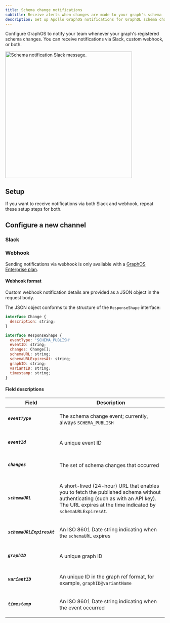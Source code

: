 ```yaml
---
title: Schema change notifications
subtitle: Receive alerts when changes are made to your graph's schema
description: Set up Apollo GraphOS notifications for GraphQL schema changes. Receive real-time alerts whenever your registered schema is modified.
---
```


Configure GraphOS to notify your team whenever your graph's registered schema changes.
 You can receive notifications via Slack, custom webhook, or both.

<img
  className="screenshot"
  src="../../img/integrations/schema-notification.jpg"
  alt="Schema notification Slack message."
  width="400"
/>

## Setup

<Note>

If you want to receive notifications via both Slack and webhook, repeat these setup steps for both.

</Note>

<CreateNotification notificationType="Schema Change" />

## Configure a new channel

### Slack

<ConfigureSlackNotification />

### Webhook

<EnterpriseFeature>

Sending notifications via webhook is only available with a [GraphOS Enterprise plan](https://www.apollographql.com/pricing#integrations?referrer=docs-content).

</EnterpriseFeature>

<ConfigureWebhookNotification />

#### Webhook format

Custom webhook notification details are provided as a JSON object in the request body.

The JSON object conforms to the structure of the `ResponseShape` interface:

```javascript
interface Change {
  description: string;
}

interface ResponseShape {
  eventType: 'SCHEMA_PUBLISH'
  eventID: string;
  changes: Change[];
  schemaURL: string;
  schemaURLExpiresAt: string;
  graphID: string;
  variantID: string;
  timestamp: string;
}
```

#### Field descriptions

<table className="field-table">
<thead>
<tr>
<th style={{ minWidth: 200 }}>Field</th>
<th>Description</th>
</tr>
</thead>
<tbody>

<tr>
<td>

##### `eventType`

</td>
<td>

The schema change event; currently, always `SCHEMA_PUBLISH`

</td>
</tr>

<tr>
<td>

##### `eventId`

</td>
<td>

A unique event ID

</td>
</tr>

<tr>
<td>

##### `changes`

</td>
<td>

The set of schema changes that occurred

</td>
</tr>

<tr>
<td>

##### `schemaURL`

</td>
<td>

A short-lived (24-hour) URL that enables you to fetch the published
schema without authenticating (such as with an API key). The URL expires
at the time indicated by `schemaURLExpiresAt`.

</td>
</tr>

<tr>
<td>

##### `schemaURLExpiresAt`

</td>
<td>

An ISO 8601 Date string indicating when the `schemaURL` expires

</td>
</tr>

<tr>
<td>

##### `graphID`

</td>
<td>

A unique graph ID

</td>
</tr>


<tr>
<td>


##### `variantID`


</td>
<td>

An unique ID in the graph ref format, for example, `graphID@variantName`

</td>
</tr>

<tr>
<td>

##### `timestamp`

</td>
<td>

An ISO 8601 Date string indicating when the event occurred

</td>
</tr>

</tbody>
</table>
